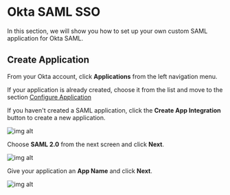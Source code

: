 # Okta SAML SSO

In this section, we will show you how to set up your own custom SAML application for Okta SAML.

## Create Application

From your Okta account, click **Applications** from the left navigation menu.

If your application is already created, choose it from the list and move to the section [Configure Application](#configure-application)

If you haven't created a SAML application, click the **Create App Integration** button to create a new application.

![img alt](https://boxyhq.com/assets/images/1-fe7a0dc92ace7ad1fb8e8f830be6c88e.png)

Choose **SAML 2.0** from the next screen and click **Next**.

![img alt](https://boxyhq.com/assets/images/2-b45e8dc7981e048b663048b068b7dae6.png)

Give your application an **App Name** and click **Next**.

![img alt](https://boxyhq.com/assets/images/3-a711ef5e01618864b2979a37db1aeb55.png)

<Footer />
